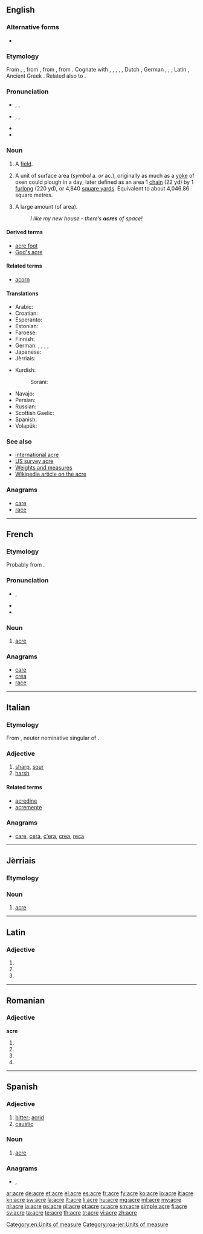 {{also|Acre}}
==English==

===Alternative forms===
* {{l|en|aker}} {{qualifier|archaic}}

===Etymology===
From {{etyl|enm}} {{term|acre|lang=enm}}, {{term|aker|lang=enm}}, from {{etyl|ang}} {{term|æcer||a field, land, that which is sown, sown land, cultivated land; a definite quantitiy of land, land which a yoke of oxen could plough in a day, an acre, a certain quantity of land, strip of plough-land; crop|lang=ang}}, from {{proto|Germanic|akraz|field|lang=en}}, from {{proto|Indo-European|h₂éǵros|field|lang=en}}. Cognate with {{etyl|sco|-}} {{term|acre|lang=sco}}, {{term|aker|lang=sco}}, {{term|acker||acre, field, arable land|lang=sco}}, {{etyl|frr|-}} {{term|ecir||field, a measure of land|lang=frr}}, {{etyl|fy|-}} {{term|eker||field|lang=fy}}, Dutch {{term|akker||field|lang=nl}}, German {{term|Acker||field, acre|lang=de}}, {{etyl|sv|-}} {{term|åker||field|lang=sv}}, {{etyl|is|-}} {{term|akur||field|lang=is}}, Latin {{term|ager||land, field, acre, countryside|lang=la}}, Ancient Greek {{term|ἀγρός||field|lang=grc|sc=polytonic}}. Related also to {{l|en|acorn}}.

===Pronunciation===
* {{a|UK}} {{enPR|āʹkə}}, {{IPA|/ˈeɪ.kə/}}, {{X-SAMPA|/"eI.k@/}}
* {{a|US}} {{enPR|āʹkər}}, {{IPA|/ˈeɪ.kɚ/}}, {{X-SAMPA|/"eI.k@`/}}
* {{audio|en-us-acre.ogg|Audio (US)}}
* {{rhymes|eɪkə(r)}}

===Noun===
{{en-noun}}

# {{obsolete}} A [[field]].
# A unit of surface area (''symbol'' a. ''or'' ac.), originally as much as a [[yoke]] of oxen could plough in a day; later defined as an area 1 [[chain]] (22 yd) by 1 [[furlong]] (220 yd), or 4,840 [[square yard]]s. Equivalent to about 4,046.86 square metres.
# {{in the plural|informal}} A large amount (of area).
#: ''I like my new house - there’s '''acres''' of space!''

====Derived terms====
* [[acre foot]]
* [[God's acre]]

====Related terms====
* [[acorn]]

====Translations====
{{trans-top|Unit of surface area}}
* Arabic: {{t-|ar|آكر|tr=ākir|sc=Arab}}
* Croatian: {{t-|hr|aker|m}}
* Esperanto: {{t-|eo|akreo}}
* Estonian: {{t-|et|aaker}}
* Faroese: {{t-|fo|ekra|f}}
* Finnish: {{t-|fi|eekkeri}}
* German: {{t+|de|Morgen|m}}, {{t+|de|Acker|m}}, {{t+|de|Joch|n}}, {{t-|de|Joch Landes|n}}, {{qualifier|Swiss German}} {{t-|de|Juchart|m|f}}
* Japanese: {{t-|ja|エーカー|tr=ēkā}}
* Jèrriais: {{tø|roa-jer|acre|f}}
{{trans-mid}}
* Kurdish:
*: Sorani: {{ku-Arab|[[به‌رجووت]]}}
* Navajo: {{tø|nv|náhásdzo hayázhí dikʼą́}}
* Persian: {{t+|fa|جریب|tr=jarib|sc=fa-Arab}}
* Russian: {{t+|ru|акр}}
* Scottish Gaelic: {{t-|gd|acaire|f|xs=Scottish Gaelic}}
* Spanish: {{t+|es|acre|m}}
* Volapük: {{t+|vo|göded}}
{{trans-bottom}}

===See also===
* [[international acre]]
* [[US survey acre]]
* [[Appendix:Weights_and_measures|Weights and measures]]
* [[w:Acre|Wikipedia article on the acre]]

===Anagrams===
* [[care#English|care]]
* [[race#English|race]]

[[Category:en:Units of measure]]

----

==French==

===Etymology===
Probably from {{etyl|non|fr}} {{term|akr}}.

===Pronunciation===
* {{IPA|/akʁ/|lang=fr}}, {{X-SAMPA|/akR/}}
* {{audio|Fr-acre.ogg|audio}}
* {{audio|en-us-acre.ogg|Audio (US)}}

===Noun===
{{fr-noun|f}}

# {{historical|lang=fr}} [[#English|acre]]

===Anagrams===
* [[care#French|care]]
* [[créa#French|créa]]
* [[race#French|race]]

----

==Italian==

===Etymology===
From {{etyl|la|it}} {{term|acre|ācre|lang=la}}, neuter nominative singular of {{term|acer|ācer|sharp|lang=la}}.

===Adjective===
{{it-adj|acr|e|i}}

# [[sharp]], [[sour]]
# [[harsh]]

====Related terms====
* [[acredine]]
* [[acremente]]

===Anagrams===
* [[care#Italian|care]], [[cera#Italian|cera]], [[c'era#Italian|c'era]], [[crea#Italian|crea]], [[reca#Italian|reca]]

----

==Jèrriais==

===Etymology===
{{rfe|lang=roa-jer}}

===Noun===
{{roa-jer-noun|f}}

# [[#English|acre]]

[[Category:roa-jer:Units of measure]]

----

==Latin==

===Adjective===
{{la-adj-form|ācre}}

# {{inflection of|acer|ācer|n|nom|s}}
# {{inflection of|acer|ācer|n|acc|s}}
# {{inflection of|acer|ācer|n|voc|s}}

----

==Romanian==

===Adjective===
'''acre'''

# {{ro-form-adj|fp|n|acru}}
# {{ro-form-adj|fp|a|acru}}
# {{ro-form-adj|np|n|acru}}
# {{ro-form-adj|np|a|acru}}

----

==Spanish==

===Adjective===
{{es-adj}}

# [[bitter]]; [[acrid]]
# [[caustic]]

===Noun===
{{es-noun|m}}

# [[acre#English|acre]]

===Anagrams===
* {{l|es|arce}}, {{l|es|crea}}

[[ar:acre]]
[[de:acre]]
[[et:acre]]
[[el:acre]]
[[es:acre]]
[[fr:acre]]
[[fy:acre]]
[[ko:acre]]
[[io:acre]]
[[it:acre]]
[[kn:acre]]
[[sw:acre]]
[[la:acre]]
[[lt:acre]]
[[li:acre]]
[[hu:acre]]
[[mg:acre]]
[[ml:acre]]
[[my:acre]]
[[nl:acre]]
[[ja:acre]]
[[ps:acre]]
[[pl:acre]]
[[pt:acre]]
[[ru:acre]]
[[sm:acre]]
[[simple:acre]]
[[fi:acre]]
[[sv:acre]]
[[ta:acre]]
[[te:acre]]
[[th:acre]]
[[tr:acre]]
[[vi:acre]]
[[zh:acre]]